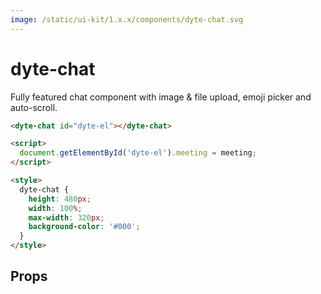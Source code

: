 ```yaml
---
image: /static/ui-kit/1.x.x/components/dyte-chat.svg
---
```


# dyte-chat

Fully featured chat component with image & file upload, emoji picker and
auto-scroll.

```html
<dyte-chat id="dyte-el"></dyte-chat>

<script>
  document.getElementById('dyte-el').meeting = meeting;
</script>

<style>
  dyte-chat {
    height: 480px;
    width: 100%;
    max-width: 320px;
    background-color: '#000';
  }
</style>
```

## Props

<PropsTable of="dyte-chat" />

